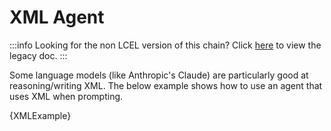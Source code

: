 # XML Agent

:::info
Looking for the non LCEL version of this chain? Click [here](/docs/modules/agents/agent_types/xml_legacy) to view the legacy doc.
:::

Some language models (like Anthropic's Claude) are particularly good at reasoning/writing XML.
The below example shows how to use an agent that uses XML when prompting.


<CodeBlock language="typescript">{XMLExample}</CodeBlock>
